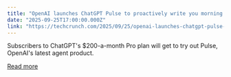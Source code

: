 ```yaml
---
title: "OpenAI launches ChatGPT Pulse to proactively write you morning briefs"
date: "2025-09-25T17:00:00.000Z"
link: "https://techcrunch.com/2025/09/25/openai-launches-chatgpt-pulse-to-proactively-write-you-morning-briefs/"
---
```


Subscribers to ChatGPT's $200-a-month Pro plan will get to try out Pulse, OpenAI's latest agent product.

[Read more](https://techcrunch.com/2025/09/25/openai-launches-chatgpt-pulse-to-proactively-write-you-morning-briefs/)
